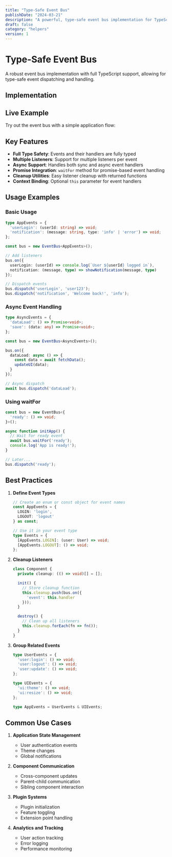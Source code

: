 ```yaml
---
title: "Type-Safe Event Bus"
publishDate: "2024-03-21"
description: "A powerful, type-safe event bus implementation for TypeScript"
draft: false
category: "helpers"
version: 1
---
```



# Type-Safe Event Bus

A robust event bus implementation with full TypeScript support, allowing for type-safe event dispatching and handling.

## Implementation

<CodeSnippet file="event-bus.ts" />

## Live Example

Try out the event bus with a simple application flow:

<Example component="event-bus-example" />

## Key Features

- **Full Type Safety**: Events and their handlers are fully typed
- **Multiple Listeners**: Support for multiple listeners per event
- **Async Support**: Handles both sync and async event handlers
- **Promise Integration**: `waitFor` method for promise-based event handling
- **Cleanup Utilities**: Easy listener cleanup with returned functions
- **Context Binding**: Optional `this` parameter for event handlers

## Usage Examples

### Basic Usage

```typescript
type AppEvents = {
  'userLogin': (userId: string) => void;
  'notification': (message: string, type: 'info' | 'error') => void;
};

const bus = new EventBus<AppEvents>();

// Add listeners
bus.on({
  userLogin: (userId) => console.log(`User ${userId} logged in`),
  notification: (message, type) => showNotification(message, type)
});

// Dispatch events
bus.dispatch('userLogin', 'user123');
bus.dispatch('notification', 'Welcome back!', 'info');
```

### Async Event Handling

```typescript
type AsyncEvents = {
  'dataLoad': () => Promise<void>;
  'save': (data: any) => Promise<void>;
};

const bus = new EventBus<AsyncEvents>();

bus.on({
  dataLoad: async () => {
    const data = await fetchData();
    updateUI(data);
  }
});

// Async dispatch
await bus.dispatch('dataLoad');
```

### Using waitFor

```typescript
const bus = new EventBus<{
  'ready': () => void;
}>();

async function initApp() {
  // Wait for ready event
  await bus.waitFor('ready');
  console.log('App is ready!');
}

// Later...
bus.dispatch('ready');
```

## Best Practices

1. **Define Event Types**
   ```typescript
   // Create an enum or const object for event names
   const AppEvents = {
     LOGIN: 'login',
     LOGOUT: 'logout'
   } as const;
   
   // Use it in your event type
   type Events = {
     [AppEvents.LOGIN]: (user: User) => void;
     [AppEvents.LOGOUT]: () => void;
   };
   ```

2. **Cleanup Listeners**
   ```typescript
   class Component {
     private cleanup: (() => void)[] = [];

     init() {
       // Store cleanup function
       this.cleanup.push(bus.on({
         'event': this.handler
       }));
     }

     destroy() {
       // Clean up all listeners
       this.cleanup.forEach(fn => fn());
     }
   }
   ```

3. **Group Related Events**
   ```typescript
   type UserEvents = {
     'user:login': () => void;
     'user:logout': () => void;
     'user:update': () => void;
   };

   type UIEvents = {
     'ui:theme': () => void;
     'ui:resize': () => void;
   };

   type AppEvents = UserEvents & UIEvents;
   ```

## Common Use Cases

1. **Application State Management**
   - User authentication events
   - Theme changes
   - Global notifications

2. **Component Communication**
   - Cross-component updates
   - Parent-child communication
   - Sibling component interaction

3. **Plugin Systems**
   - Plugin initialization
   - Feature toggling
   - Extension point handling

4. **Analytics and Tracking**
   - User action tracking
   - Error logging
   - Performance monitoring
